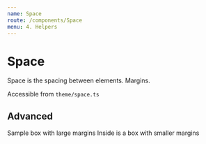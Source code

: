 ```yaml
---
name: Space
route: /components/Space
menu: 4. Helpers
---
```




# Space

Space is the spacing between elements. Margins.

Accessible from `theme/space.ts`

## Advanced

<Playground>
  <Box bg="accentLight" sx={{ borderRadius: "m" }} width="400px" my="xl" textAlign="center">Sample box with large margins
    <Box bg="accentLight" width="400px" my="xs" textAlign="center">Inside is a box with smaller margins</Box>
  </Box>
</Playground>

